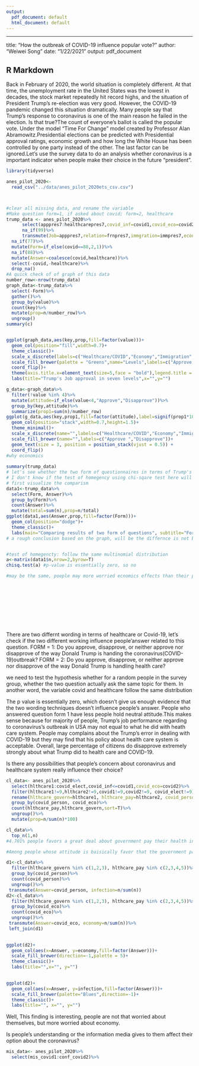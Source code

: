 ```yaml
---
output:
  pdf_document: default
  html_document: default
---
```

---
title: "How the outbreak of COVID-19 influence popular vote?"
author: "Weiwei Song"
date: "1/22/2021"
output: pdf_document

## R Markdown
Back in February of 2020, the world situation is completely different. At that time, the unemployment rate in the United States was the lowest in decades, the stock market repeatedly hit record highs, and the situation of President Trump's re-election was very good. However, the COVID-19 pandemic changed this situation dramatically. Many people say that Trump's response to coronavirus is one of the main reason he failed in the election. Is that true?The count of everyone's ballot is called the popular vote. Under the model "Time For Change" model created by Professor Alan Abramowitz.Presidential elections can be predicted with Presidential approval ratings, economic growth and how long the White House has been controlled by one party instead of the other. The last factor can be ignored.Let's use the survey data to do an analysis whether coronavirus is a important indicator when people make their choice in the future "president". 

```r
library(tidyverse)

anes_pilot_2020<-
  read_csv("../data/anes_pilot_2020ets_csv.csv")



#clear all missing data, and rename the variable 
#Make question form=1, if asked about covid; form=2, healthcare
trump_data <- anes_pilot_2020%>%
      select(apppres7:healthcarepres7,covid_inf=covid1,covid_eco=covid2)%>%
      na_if(99)%>%
      transmute(Job=apppres7,relation=frnpres7,immgration=immpres7,economy=econpres7,covid=covidpres7,healthcare=healthcarepres7)%>%
  na_if(77)%>%
  mutate(Form=if_else(covid==88,2,1))%>%
  na_if(88)%>%
  mutate(Answer=coalesce(covid,healthcare))%>%
  select(-covid,-healthcare)%>%
  drop_na()
#A quick check of of graph of this data
number_row<-nrow(trump_data)
graph_data<-trump_data%>%
  select(-Form)%>%
  gather()%>%
  group_by(value)%>%
  count(key)%>%
  mutate(prop=n/number_row)%>%
  ungroup()
summary(c)


ggplot(graph_data,aes(key,prop,fill=factor(value)))+
  geom_col(position="fill",width=0.7)+
  theme_classic()+
  scale_x_discrete(labels=c("Healthcare/COVID","Economy","Immigration","Job","Relation"))+
  scale_fill_brewer(palette = "Greens",name="Levels",labels=c("Approve extremly","Approve moderately","Approve Slightly","Neither","Disapprove sligtly","Disapprove moderately","Disapprove extremely"))+
  coord_flip()+
  theme(axis.title.x=element_text(size=5,face = "bold"),legend.title = element_text(size = 5,face = "bold"), legend.text = element_text(size = 5))+
  labs(title="Trump's Job approval in seven levels",x="",y="")

g_data<-graph_data%>%
  filter(!value %in% 4)%>%
  mutate(attitude=if_else(value<4,"Approve","Disapprove"))%>%
  group_by(key,attitude)%>%
  summarize(prop1=sum(n)/number_row)
ggplot(g_data,aes(key,prop1,fill=factor(attitude),label=signif(prop1*100,2)))+
  geom_col(position="stack",width=0.7,height=1.5)+
  theme_minimal()+
  scale_x_discrete(name="",labels=c("Healthcare/COVID","Economy","Immigration","Job","Relation"))+
  scale_fill_brewer(name="",labels=c("Approve ","Disapprove"))+
  geom_text(size = 3, position = position_stack(vjust = 0.5)) +
  coord_flip()
#why economics
  
summary(trump_data)
# let's see whether the two form of questionnaires in terms of Trump's job approval rating in the health care or Covid-19 have basically same distribution. 
# I don't know if the test of homegency using chi-sqare test here will be appropriate, but let's give a try 
# first visualize the comparism 
data1<-trump_data%>%
  select(Form, Answer)%>%
  group_by(Form)%>%
  count(Answer)%>%
  mutate(total=sum(n),prop=n/total)
ggplot(data1,aes(Answer,prop,fill=factor(Form)))+
  geom_col(position="dodge")+
  theme_classic()+
  labs(main="Comparing results of two form of questions", subtitle="Form=1,include covid, Form=2,include health care",x="Answer",y="probabilty", fill="Form")
# a rough conclusion based on the graph, will be the differnce is not big, however, for answer=4, which is "either disapprove nor approve", the difference is quite big.Why? Does that possibly mean that people's concern about covid-19 is not only mean the huge burden to medical support but also the effect to economy: increase un employment rate?Or maybe don't worried about get infected but more worried about losing their job?


#test of homegencty: follow the same multinomial distribution 
a<-matrix(data1$n,nrow=2,byrow=T)
chisq.test(a) #p-value is essentially zero, so no 

#may be the same, poeple may more worried ecnomics effects than their personal infection interms outbreak of coronavirus? 








  
```
There are two differnt wording in terms of healthcare or Covid-19, let's check if the two different working influence people'answer related to this question.
FORM = 1: 
Do you approve, disapprove, or neither approve nor disapprove of the way Donald Trump is handing the coronavirus(COVID-19)outbreak?
FORM = 2: 
Do you approve, disapprove, or neither approve nor disapprove of the way Donald Trump is handling health care?

we need to test the hypothesis whether for a random people in the survey group, whether the two question actually ask the same topic for them. In another word, the variable covid and healthcare follow the same distribution 


The p value is essentially zero, which doesn't give us enough evidence that the two wording techniques doesn't influence people's answer. People who answered question form 1 have less people hold neutral attitude.This makes sense because for majority of people, Trump's job performance regarding to coronavirus's outbreak in USA may not equal to what he did with heath care system. People may complains about the Trump's error in dealing with COVID-19 but they may find that his policy about health care system is acceptable. 
Overall, large percentage of citizens do disapprove extremely strongly about what Trump did to health care and COVID-19. 

Is there any possibilities that people's concern about coronavirus and healthcare system really influence their choice? 

```r
cl_data<- anes_pilot_2020%>%
  select(hlthcare1:covid_elect,covid_inf<=covid1,covid_eco=covid2)%>%
  filter(hlthcare1!=9,hlthcare2!=9,covid1!=9,covid2!=9, covid_elect!=9)%>%
  rename(hlthcare_govern=hlthcare1, hlthcare_pay=hlthcare2, covid_person=covid1,covid_eco=covid2)%>%
  group_by(covid_person, covid_eco)%>%
  count(hlthcare_pay,hlthcare_govern,sort=T)%>%
  ungroup()%>%
  mutate(prop=n/sum(n)*100)

cl_data%>%
  top_n(1,n)
#4.701% people favors a great deal about government pay their health insurance are extemely worrid about theit pay og medical insurance and the outbreak of coronavirave will effect the economy\\\\

#Among people whose attitude is baisically favor that the government pay health care fees for them and worried about paying the medical insureance, how many of them worried about the outbreak of cornovirus?

d1<-cl_data%>%
  filter(hlthcare_govern %in% c(1,2,3), hlthcare_pay %in% c(2,3,4,5))%>%
  group_by(covid_person)%>%
  count(covid_person)%>%
  ungroup()%>%
 transmute(Answer=covid_person, infection=n/sum(n))
d2<-cl_data%>%
  filter(hlthcare_govern %in% c(1,2,3), hlthcare_pay %in% c(2,3,4,5))%>%
  group_by(covid_eco)%>%
  count(covid_eco)%>%
  ungroup()%>%
 transmute(Answer=covid_eco, economy=n/sum(n))%>%
 left_join(d1)
 

ggplot(d2)+
  geom_col(aes(x=Answer, y=economy,fill=factor(Answer)))+
  scale_fill_brewer(direction=-1,palette = 5)+
  theme_classic()+
  labs(title="",x="", y="")
  

ggplot(d2)+
  geom_col(aes(x=Answer, y=infection,fill=factor(Answer)))+
  scale_fill_brewer(palette="Blues",direction=-1)+
  theme_classic()+
  labs(title="", x="", y="")


```
Well, This finding is interesting, people are not that worried about themselves, but more worried about economy. 

Is people's understanding or the information media gives to them affect their option about the coronavirus?
```r
mis_data<- anes_pilot_2020%>%
  select(mis_covid1:conf_covid2)%>%
  
```

